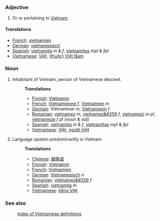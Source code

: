 ===Adjective===
#Or or pertaining to [[Vietnam]].

====Translations====
*[[French]]: [[vietnamien]]
*[[German]]: [[vietnamesisch]]
*[[Spanish]]: [[vietnamita]] ''m'' &amp; ''f'', [[vietnamitas]] ''mpl'' &amp; ''fpl''
*[[Vietnamese]]: [[Việt]], [[Việt Nam|(thuộc) Việt Nam]]

===Noun===
#Inhabitant of Vietnam, person of Vietnamese descent.
#:'''Translations'''
#:*[[Finnish]]: [[Vietnamin]]
#:*[[French]]: [[Vietnamienne]] ''f'', [[Vietnamien]] ''m''
#:*[[German]]: Vietnamese ''m'', [[Vietnamesin]] ''f''
#:*[[Romanian]]: [[vietnamez]] ''m'', [[vietnamez&#259]] ''f'', [[vietnamezi]] ''m pl'', [[vietnameze]] ''f pl'' (''noun & adj'')
#:*[[Spanish]]: [[vietnamita]] ''m'' &amp; ''f'', [[vietnamitas]] ''mpl'' &amp; ''fpl''
#:*[[Vietnamese]]: [[Việt]], [[người Việt]]
#Language spoken predominantly in Vietnam.
#:'''Translations'''
#:*[[Chinese]]: [[越南语]]
#:*[[Finnish]]: [[Vietnamin]]
#:*[[French]]: [[Vietnamien]]
#:*[[German]]: [[Vietnamesisch]] ''n''
#:*[[Romanian]]: [[vietnamez&#259]] ''f''
#:*[[Spanish]]: [[vietnamita]] ''m''
#:*[[Vietnamese]]: [[tiếng Việt]]

===See also===
:[[Wiktionary:Vietnamese index|Index of Vietnamese definitions]]
